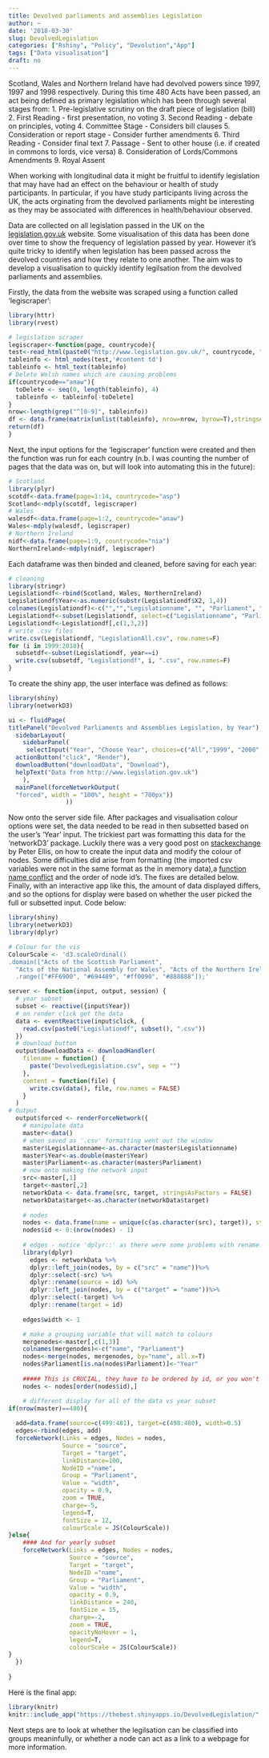 ```yaml
---
title: Devolved parliaments and assemblies Legislation
author: ~
date: '2018-03-30'
slug: DevolvedLegislation
categories: ["Rshiny", "Policy", "Devolution","App"]
tags: ["Data visualisation"]
draft: no
---
```


Scotland, Wales and Northern Ireland have had devolved powers since 1997, 1997 and 1998 respectively. During this time 480 Acts have been passed, an act being defined as primary legislation which has been through several stages from:
1. Pre-legislative scrutiny on the draft piece of legislation (bill)
2. First Reading - first presentation, no voting
3. Second Reading - debate on principles, voting
4. Committee Stage - Considers bill clauses
5. Consideration or report stage - Consider further amendments
6. Third Reading - Consider final text
7. Passage - Sent to other house (i.e. if created in commons to lords, vice versa)
8. Consideration of Lords/Commons Amendments
9. Royal Assent

When working with longitudinal data it might be fruitful to identify legislation that may have had an effect on the behaviour or health of study participants. In particular, if you have study participants living across the UK, the acts orginating from the devolved parliaments might be interesting as they may be associated with differences in health/behaviour observed. 

Data are collected on all legislation passed in the UK on the [legislation.gov.uk](http://www.legislation.gov.uk) website. Some visualisation of this data has been done over time to show the frequency of legislation passed by year. However it's quite tricky to identify when legislation has been passed across the devolved countries and how they relate to one another. The aim was to develop a visualisation to quickly identify legilsation from the devolved parliaments and assemblies. 

Firstly, the data from the website was scraped using a function called 'legiscraper':

```r
library(httr)
library(rvest)

# legislation scraper
legiscraper<-function(page, countrycode){
test<-read_html(paste0("http://www.legislation.gov.uk/", countrycode, "?page=", page))
tableinfo <- html_nodes(test,'#content td')
tableinfo <- html_text(tableinfo)
# Delete Welsh names which are causing problems
if(countrycode=="anaw"){
  toDelete <- seq(0, length(tableinfo), 4)
  tableinfo <- tableinfo[-toDelete]
} 
nrow<-length(grep("^[0-9]", tableinfo))
df <- data.frame(matrix(unlist(tableinfo), nrow=nrow, byrow=T),stringsAsFactors=FALSE)
return(df)
}
```

Next, the input options for the 'legiscraper' function were created and then the function was run for each country (n.b. I was counting the number of pages that the data was on, but will look into automating this in the future):

```r
# Scotland
library(plyr)
scotdf<-data.frame(page=1:14, countrycode="asp")
Scotland<-mdply(scotdf, legiscraper)
# Wales
walesdf<-data.frame(page=1:2, countrycode="anaw")
Wales<-mdply(walesdf, legiscraper)
# Northern Ireland 
nidf<-data.frame(page=1:9, countrycode="nia")
NorthernIreland<-mdply(nidf, legiscraper)
```

Each dataframe was then binded and cleaned, before saving for each year:

```r
# cleaning
library(stringr)
Legislationdf<-rbind(Scotland, Wales, NorthernIreland)
Legislationdf$Year<-as.numeric(substr(Legislationdf$X2, 1,4))
colnames(Legislationdf)<-c("","","Legislationname", "", "Parliament", "Year")
Legislationdf<-subset(Legislationdf, select=c("Legislationname", "Parliament", "Year"))
Legislationdf<-Legislationdf[,c(1,3,2)]
# write .csv files
write.csv(Legislationdf, "LegislationAll.csv", row.names=F)
for (i in 1999:2018){
  subsetdf<-subset(Legislationdf, year==i)
  write.csv(subsetdf, "Legislationdf", i, ".csv", row.names=F)
}
```

To create the shiny app, the user interface was defined as follows:

```r
library(shiny)
library(networkD3)

ui <- fluidPage(
titlePanel("Devolved Parliaments and Assemblies Legislation, by Year"),
  sidebarLayout(
    sidebarPanel(
     selectInput("Year", "Choose Year", choices=c("All","1999", "2000",      "2001","2002", "2003", "2004", "2005", "2006", "2007", "2008",          "2009","2010", "2011", "2012", "2013","2014", "2015", "2016",           "2017", "2018")),
  actionButton("click", "Render"),
  downloadButton("downloadData", "Download"),
  helpText("Data from http://www.legislation.gov.uk")
    ),
  mainPanel(forceNetworkOutput(
  "forced", width = "100%", height = "700px"))
                ))
```

Now onto the server side file. After packages and visualisation colour options were set, the data needed to be read in then subsetted based on the user's 'Year' input. The trickiest part was formatting this data for the 'networkD3' package. Luckily there was a very good post on [stackexchange](https://bit.ly/2J7659N) by Peter Ellis, on how to create the input data and modify the colour of nodes. Some difficulties did arise from formatting (the imported csv variables were not in the same format as the in memory data),a [function name conflict](https://github.com/tidyverse/dplyr/issues/1388) and the order of node id's. The fixes are detailed below. Finally, with an interactive app like this, the amount of data displayed differs, and so the options for display were based on whether the user picked the full or subsetted input. Code below:

```r
library(shiny)
library(networkD3)
library(dplyr)

# Colour for the vis
ColourScale <- 'd3.scaleOrdinal()
.domain(["Acts of the Scottish Parliament", 
  "Acts of the National Assembly for Wales", "Acts of the Northern Ireland Assembly","Year"])
  .range(["#FF6900", "#694489", "#ff0090", "#888888"]);'

server <- function(input, output, session) {
  # year subset
  subset <- reactive({input$Year})  
  # on render click get the data
  data <- eventReactive(input$click, {
    read.csv(paste0("Legislationdf", subset(), ".csv"))
  })
  # download button
  output$downloadData <- downloadHandler(
    filename = function() {
      paste("DevolvedLegislation.csv", sep = "")
    },
    content = function(file) {
      write.csv(data(), file, row.names = FALSE)
    }
  )
# Output 
  output$forced <- renderForceNetwork({
    # manipulate data
    master<-data()
    # when saved as '.csv' formatting went out the window
    master$Legislationname<-as.character(master$Legislationname)
    master$Year<-as.double(master$Year)
    master$Parliament<-as.character(master$Parliament)
    # now onto making the network input 
    src<-master[,1]
    target<-master[,2]
    networkData <- data.frame(src, target, stringsAsFactors = FALSE)
    networkData$target<-as.character(networkData$target)
    
    # nodes
    nodes <- data.frame(name = unique(c(as.character(src), target)), stringsAsFactors = FALSE)
    nodes$id <- 0:(nrow(nodes) - 1)
    
    # edges - notice 'dplyr::' as there were some problems with rename... 
    library(dplyr)
      edges <- networkData %>%
      dplyr::left_join(nodes, by = c("src" = "name"))%>%
      dplyr::select(-src) %>%
      dplyr::rename(source = id) %>%
      dplyr::left_join(nodes, by = c("target" = "name"))%>%
      dplyr::select(-target) %>%
      dplyr::rename(target = id)
    
    edges$width <- 1

    # make a grouping variable that will match to colours
    mergenodes<-master[,c(1,3)]
    colnames(mergenodes)<-c("name", "Parliament")
    nodes<-merge(nodes, mergenodes, by="name", all.x=T)
    nodes$Parliament[is.na(nodes$Parliament)]<-"Year"
    
    ##### This is CRUCIAL, they have to be ordered by id, or you won't get what you expect...
    nodes <- nodes[order(nodes$id),] 

    # different display for all of the data vs year subset
if(nrow(master)==480){
  
  add=data.frame(source=c(499:481), target=c(498:480), width=0.5)
  edges<-rbind(edges, add)
  forceNetwork(Links = edges, Nodes = nodes, 
               Source = "source",
               Target = "target",
               linkDistance=100,
               NodeID ="name",
               Group = "Parliament",
               Value = "width",
               opacity = 0.9,
               zoom = TRUE,
               charge=-5,
               legend=T,
               fontSize = 12,
               colourScale = JS(ColourScale))
}else{
    #### And for yearly subset 
    forceNetwork(Links = edges, Nodes = nodes, 
                 Source = "source",
                 Target = "target",
                 NodeID ="name",
                 Group = "Parliament",
                 Value = "width",
                 opacity = 0.9,
                 linkDistance = 240,
                 fontSize = 15,
                 charge=-2,
                 zoom = TRUE,
                 opacityNoHover = 1,
                 legend=T,
                 colourScale = JS(ColourScale))
}
  })
  
}
```

Here is the final app:

```r
library(knitr)
knitr::include_app("https://thebest.shinyapps.io/DevolvedLegislation/",height ="600px")
```

Next steps are to look at whether the legilsation can be classified into groups meaninfully, or whether a node can act as a link to a webpage for more information. 
